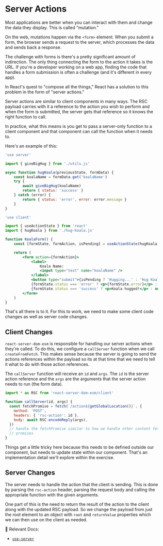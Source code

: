 # Server Actions

Most applications are better when you can interact with them and change the data
they display. This is called "mutation."

On the web, mutations happen via the `<form>` element. When you submit a form,
the browser sends a request to the server, which processes the data and sends
back a response.

The challenge with forms is there's a pretty significant amount of indirection.
The only thing connecting the form to the action it takes is the URL. If you're
a developer working on a web app, finding the code that handles a form
submission is often a challenge (and it's different in every app).

In React's quest to "compose all the things," React has a solution to this
problem in the form of "server actions."

Server actions are similar to client components in many ways. The RSC payload
carries with it a reference to the action you wish to perform and when the form
is submitted, the server gets that reference so it knows the right function to
call.

In practice, what this means is you get to pass a server-only function to a
client component and that component can call the function when it needs to.

Here's an example of this:

```jsx filename=ui/hug-koala.js
'use server'

import { giveBigHug } from './utils.js'

async function hugKoala(previousState, formData) {
	const koalaName = formData.get('koalaName')
	try {
		await giveBigHug(koalaName)
		return { status: 'success' }
	} catch (error) {
		return { status: 'error', error: error.message }
	}
}
```

```jsx filename=ui/koala-form.js
'use client'

import { useActionState } from 'react'
import { hugKoala } from './hug-koala.js'

function KoalaForm() {
	const [formState, formAction, isPending] = useActionState(hugKoala)

	return (
		<form action={formAction}>
			<label>
				Koala Name:
				<input type="text" name="koalaName" />
			</label>
			<button type="submit">{isPending ? 'Hugging...' : 'Hug Koala'}</button>
			{formState.status === 'error' ? <p>{formState.error}</p> : null}
			{formState.status === 'success' ? <p>Koala hugged!</p> : null}
		</form>
	)
}
```

That's all there is to it. For this to work, we need to make some client code
changes as well as server code changes.

## Client Changes

`react-server-dom-esm` is responsible for handling our server actions when
they're called. To do this, we configure a `callServer` function when we call
`createFromFetch`. This makes sense because the server is going to send the
actions references within the payload so its at that time that we need to
tell it what to do with those action references.

The `callServer` function will receive an `id` and `args`. The `id` is the
server action reference and the `args` are the arguments that the server action
needs to run (the form data).

```js
import * as RSC from 'react-server-dom-esm/client'

function callServer(id, args) {
  const fetchPromise = fetch(`/action${getGlobalLocation()}`, {
    method: 'POST',
    headers: { 'rsc-action': id },
    body: await RSC.encodeReply(args),
  })
  // handle the fetchPromise similar to how we handle other content fetch
  // promises
}
```

Things get a little tricky here because this needs to be defined outside our
component, but needs to update state within our component. That's an
implementation detail we'll explore within the exercise.

## Server Changes

The server needs to handle the action that the client is sending. This is done
by parsing the `rsc-action` header, parsing the request body and calling the
appropriate function with the given arguments.

One part of this is the need to return the result of the action to the client
along with the updated RSC payload. So we change the payload from just the root
element to an object with `root` and `returnValue` properties which we can then
use on the client as needed.

📜 Relevant Docs:

- [`use-server`](https://react.dev/reference/react/use-server)
